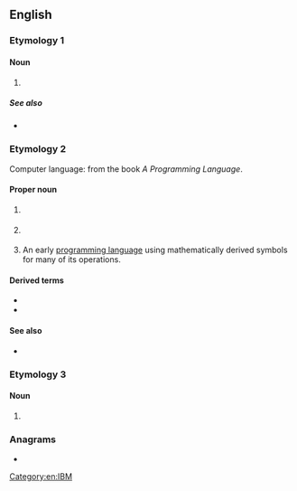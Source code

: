 {{also|apl}}
{{slim-wikipedia|APL (disambiguation)}}
==English==

===Etymology 1===

====Noun====
{{en-noun|-}}

# {{initialism of|en|[[acute]] [[promyelocytic]] [[leukemia]]}}

=====See also=====
* {{projectlink|wikipedia|Acute promyelocytic leukemia}}

===Etymology 2===
Computer language: from the book ''A Programming Language''.

====Proper noun====
{{en-proper noun}}

# {{lb|en|astronomy|NASA|physics}} {{abbreviation of|en|[[applied|Applied]] [[physics|Physics]] [[laboratory|Laboratory]]|nodot=1}} {{gloss|a Johns Hopkins University laboratory}}
# {{lb|en|physics|US}} {{abbreviation of|en|[[applied|Applied]] [[physics|Physics]] [[laboratory|Laboratory]]|nodot=1}} {{gloss|at the University of Washington}}
# {{lb|en|computer languages}} An early [[programming language]] using mathematically derived symbols for many of its operations.

====Derived terms====
* {{l|en|APL-led}}
* {{l|en|pre-APL}}

====See also====
* {{projectlink|wikipedia|APL (programming language)}}

===Etymology 3===

====Noun====
{{en-noun}}

# {{lb|en|Scouting}} {{initialism of|en|[[assistant]] [[patrol leader]]}}

===Anagrams===
* {{anagrams|en|a=alp|ALP|LPA|PAL|PLA|Pal|Pla|alp|lap|pal}}

[[Category:en:IBM]]